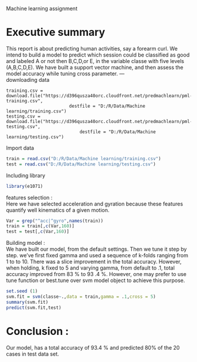 Machine learning assignment  

Executive summary 
=================
This report is  about predicting human activities, say a forearm curl. We intend to build a model to predict which session could be classified as good and labeled A or not then B,C,D,or E, in the variable classe with five levels (A,B,C,D,E).
We have built a support vector machine, and then assess the model accuracy while tuning cross parameter.
---  
downloading data
``` 
training.csv = download.file("https://d396qusza40orc.cloudfront.net/predmachlearn/pml-training.csv",
                        destfile = "D:/R/Data/Machine learning/training.csv")
testing.csv = download.file("https://d396qusza40orc.cloudfront.net/predmachlearn/pml-testing.csv",
                            destfile = "D:/R/Data/Machine learning/testing.csv")
```
Import data
```{r}
train = read.csv("D:/R/Data/Machine learning/training.csv")
test = read.csv("D:/R/Data/Machine learning/testing.csv")
```
Including library

```{r, echo = TRUE, warning = FALSE, message = FALSE}

library(e1071)
```
features selection  :    
Here we have selected acceleration and gyration because these features 
quantify well kinematics of a given motion. 

``` {r, echo = FALSE}
Var = grep("^acc|^gyro",names(train))
train = train[,c(Var,160)]
test = test[,c(Var,160)]
```
Building model :      
We have built our model, from the default settings. Then we tune it step by step. we've first fixed gamma and used a sequence of k-folds ranging from 1 to to 10. There was a slice improvement in the total accuracy. However, when holding, k fixed to 5 and varying gamma, from default to .1, total accuracy improved from 83 % to 93 .4 %. However, one may prefer to use tune function or best.tune over svm model object to achieve this purpose.  

```{r}
set.seed (1)
svm.fit = svm(classe~.,data = train,gamma = .1,cross = 5)
summary(svm.fit)
predict(svm.fit,test)
```
 Conclusion :  
============        
Our model, has a total accuracy of 93.4 % and predicted 80% of the 20 cases in test data set.

